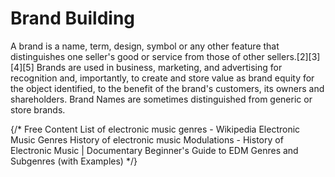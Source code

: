 # Brand Building

A brand is a name, term, design, symbol or any other feature that distinguishes one seller's good or service from those of other sellers.[2][3][4][5] Brands are used in business, marketing, and advertising for recognition and, importantly, to create and store value as brand equity for the object identified, to the benefit of the brand's customers, its owners and shareholders. Brand Names are sometimes distinguished from generic or store brands.

{/* <ResourceGroupTitle>Free Content</ResourceGroupTitle>
<BadgeLink colorScheme='yellow' badgeText='Read' href='https://en.wikipedia.org/wiki/List_of_electronic_music_genres'>List of electronic music genres - Wikipedia</BadgeLink>
<BadgeLink colorScheme='yellow' badgeText='Read' href='https://www.audionetwork.com/content/the-edit/expertise/electronic-music-genres'>Electronic Music Genres</BadgeLink>
<BadgeLink colorScheme='yellow' badgeText='Read' href='https://www.brainvoyagermusic.com/history-of-electronic-music/'>History of electronic music</BadgeLink>
<BadgeLink badgeText='Watch' href='https://www.youtube.com/watch?v=icpDt6aQDww'>Modulations - History of Electronic Music | Documentary</BadgeLink>
<BadgeLink badgeText='Watch' href='https://www.youtube.com/watch?v=fcXJBxsMMsM'>Beginner's Guide to EDM Genres and Subgenres (with Examples)</BadgeLink> */}
